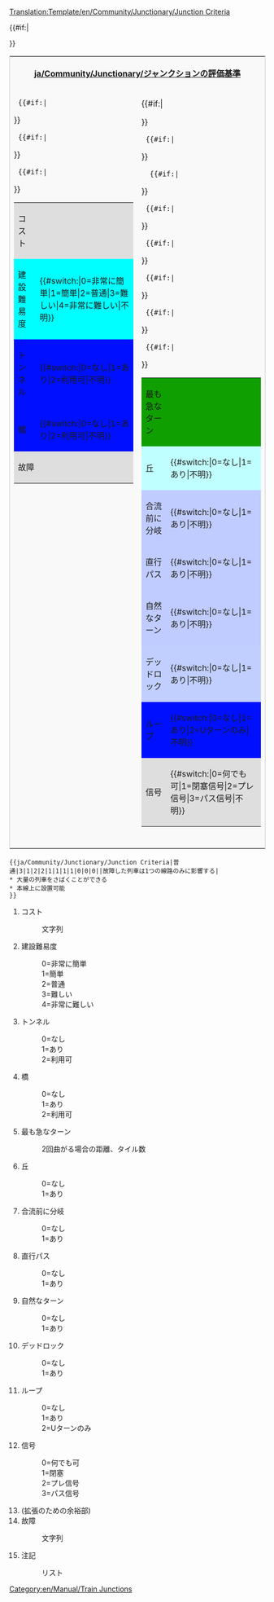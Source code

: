 <noinclude>[[Translation:Template/en/Community/Junctionary/Junction Criteria]]</noinclude><includeonly>
<table style='border: 1px solid #ccc;background-color: #f9f9f9;'>
<tr><th colspan='2'>[[ja/Community/Junctionary/ジャンクションの評価基準]]</th></tr>
<tr><td width='50%' valign='top'>
<table border='0' width='100%'>
  <tr bgcolor='#DEDEDE'><td>コスト</td><td>{{{1}}}</td></tr>
  {{#if:{{{2}}}|<tr bgcolor='#{{#switch:{{{2}}}|0=99FF99|1=CCFF99|2=FFFF99|3=FFCC99|4=FF9999|FFFFFF}}'>
  <td>建設難易度</td><td>{{#switch:{{{2}}}|0=非常に簡単|1=簡単|2=普通|3=難しい|4=非常に難しい|不明}}</td></tr>}}
  {{#if:{{{3}}}|<tr bgcolor='#{{#switch:{{{3}}}|0=CCFFCC|1=FFCCCC|2=FFFFCC|FFFFFF}}'>
  <td>トンネル</td><td>{{#switch:{{{3}}}|0=なし|1=あり|2=利用可|不明}}</td></tr>}}
  {{#if:{{{4}}}|<tr bgcolor='#{{#switch:{{{4}}}|0=CCFFCC|1=FFCCCC|2=FFFFCC|FFFFFF}}'>
  <td>橋</td><td>{{#switch:{{{4}}}|0=なし|1=あり|2=利用可|不明}}</td></tr>}}
  <tr bgcolor='#DEDEDE'><td colspan='2'>故障<br/>{{{14}}}</td></tr>
</table>
</td><td width='50%' valign='top'>
<table border='0' width='100%'>{{#if:{{{5}}}|<tr bgcolor='#{{#switch:{{{5}}}   | 0=f99fff   | 1=fc9fff   | 2=fd9fff   | 3=fe9fff   | 4=ff9fff   | 5=ef9fff   | 6=df9fff   | 7=cf9fff   | 8=bf9fff   | 9=af9fff   |10=9f9fff   |11=8f9fff   |12=7f9fff   |  ffffff  }}'>
  <td>最も急なターン</td><td>{{{5}}}</td></tr>}}
  {{#if:{{{6}}}|<tr bgcolor='#{{#switch:{{{6}}}|0=CCFFCC|1=FFCCCC|FFFFFF}}'>
  <td>丘</td><td>{{#switch:{{{6}}}|0=なし|1=あり|不明}}</td></tr>}}
   {{#if:{{{7}}}|<tr bgcolor='#{{#switch:{{{7}}}|0=FFCCCC|1=CCFFCC|FFFFFF}}'>
  <td>合流前に分岐</td><td>{{#switch:{{{7}}}|0=なし|1=あり|不明}}</td></tr>}}
  {{#if:{{{8}}}|<tr bgcolor='#{{#switch:{{{8}}}|0=FFCCCC|1=CCFFCC|FFFFFF}}'>
  <td>直行パス</td><td>{{#switch:{{{8}}}|0=なし|1=あり|不明}}</td></tr>}}
  {{#if:{{{9}}}|<tr bgcolor='#{{#switch:{{{9}}}|0=FFCCCC|1=CCFFCC|FFFFFF}}'>
  <td>自然なターン</td><td>{{#switch:{{{9}}}|0=なし|1=あり|不明}}</td></tr>}}
  {{#if:{{{10}}}|<tr bgcolor='#{{#switch:{{{10}}}|0=CCFFCC|1=FFCCCC|FFFFFF}}'>
  <td>デッドロック</td><td>{{#switch:{{{10}}}|0=なし|1=あり|不明}}</td></tr>}}
  {{#if:{{{11}}}|<tr bgcolor='#{{#switch:{{{11}}}|0=CCFFCC|1=FFCCCC|2=CCFFCC|FFFFFF}}'>
  <td>ループ</td><td>{{#switch:{{{11}}}|0=なし|1=あり|2=Uターンのみ|不明}}</td></tr>}}
  {{#if:{{{12}}}|<tr bgcolor='#DEDEDE'><td>信号</td>
  <td>{{#switch:{{{12}}}|0=何でも可|1=閉塞信号|2=プレ信号|3=パス信号|不明}}</td></tr>}}
</table>
</td></tr>
{{#if:{{{15}}}|<tr><td colspan='2'>{{{15}}}</td></tr>}}
</table>
</includeonly>
<noinclude>
{{ja/Community/Junctionary/Junction Criteria|普通|3|1|2|2|1|1|1|1|0|0|0||故障した列車は1つの線路のみに影響する|
* 大量の列車をさばくことができる
* 本線上に設置可能
}}
<pre>{{ja/Community/Junctionary/Junction Criteria|普通|3|1|2|2|1|1|1|1|0|0|0||故障した列車は1つの線路のみに影響する|
* 大量の列車をさばくことができる
* 本線上に設置可能
}}</pre>
#コスト
#:文字列
#建設難易度
#:0=非常に簡単
#:1=簡単
#:2=普通
#:3=難しい
#:4=非常に難しい
#トンネル
#:0=なし
#:1=あり
#:2=利用可
#橋
#:0=なし
#:1=あり
#:2=利用可
#最も急なターン
#:2回曲がる場合の距離、タイル数
#丘
#:0=なし
#:1=あり
#合流前に分岐
#:0=なし
#:1=あり
#直行パス
#:0=なし
#:1=あり
#自然なターン
#:0=なし
#:1=あり
#デッドロック
#:0=なし
#:1=あり
#ループ
#:0=なし
#:1=あり
#:2=Uターンのみ
#信号
#:0=何でも可
#:1=閉塞
#:2=プレ信号
#:3=パス信号
# (拡張のための余裕部)
#故障
#:文字列
#注記
#:リスト

[[Category:en/Manual/Train Junctions]]
</noinclude>